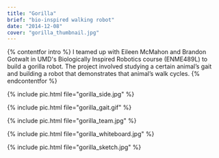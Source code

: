 ```yaml
---
title: "Gorilla"
brief: "bio-inspired walking robot"
date: "2014-12-08"
cover: "gorilla_thumbnail.jpg"
---
```


{% contentfor intro %}
I teamed up with Eileen McMahon and Brandon Gotwalt in UMD's Biologically Inspired Robotics course (ENME489L) to build a gorilla robot. The project involved studying a certain animal’s gait and building a robot that demonstrates that animal’s walk cycles.
{% endcontentfor %}

{% include pic.html file="gorilla_side.jpg" %}

{% include pic.html file="gorilla_gait.gif" %}

{% include pic.html file="gorilla_team.jpg" %}

{% include pic.html file="gorilla_whiteboard.jpg" %}

{% include pic.html file="gorilla_sketch.jpg" %}
